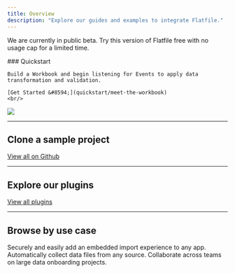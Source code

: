 ```yaml
---
title: Overview
description: "Explore our guides and examples to integrate Flatfile."
---
```


<Info>We are currently in public beta. Try this version of Flatfile free with no usage cap for a limited time.</Info>

<div className="grid sm:grid-cols-2 gap-x-4 flex" style={{alignItems: 'flex-end', marginBottom: '-3em'}}>
  <div>
    ### Quickstart

    Build a Workbook and begin listening for Events to apply data transformation and validation.

    [Get Started &#8594;](quickstart/meet-the-workbook)
    <br/>
  </div>
  <div className="hidden sm:block">
    <img src="/images/homepage.png" className="m-0"/>
  </div>
</div>

***

## Clone a sample project

<CardGroup cols={3}>
  <Card title="Something" href="/use-cases/ephemeral" icon="github" >
  </Card>
  <Card title="Something" href="/use-cases/headless" icon="github">
  </Card>
  <Card title="Something" href="/use-cases/workflows"icon="github">
  </Card>
</CardGroup>

[View all on Github](https://github.com/FlatFilers)

***

## Explore our plugins

<CardGroup cols={3}>
  <Card title="Something" href="/use-cases/ephemeral" icon="npm" >
  </Card>
  <Card title="Something" href="/use-cases/headless" icon="npm">
  </Card>
  <Card title="Something" href="/use-cases/workflows"icon="npm">
  </Card>
</CardGroup>

[View all plugins](https://plugins.flatfile.com)

***

## Browse by use case

<CardGroup cols={3}>
  <Card title="Use ephemeral storage" icon="star" href="/use-cases/ephemeral" >
    Securely and easily add an embedded import experience to any app.
  </Card>
  <Card title="Setup headless file feeds" icon="star" href="/use-cases/headless" >
    Automatically collect data files from any source.
  </Card>
  <Card title="Build custom workflows" icon="star" href="/use-cases/workflows">
    Collaborate across teams on large data onboarding projects.
  </Card>
</CardGroup>
